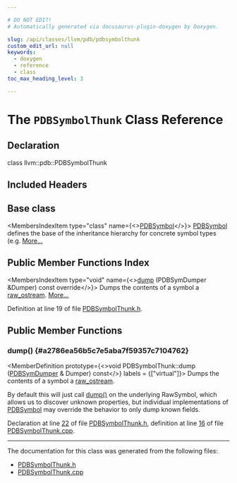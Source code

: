 ```yaml
---

# DO NOT EDIT!
# Automatically generated via docusaurus-plugin-doxygen by Doxygen.

slug: /api/classes/llvm/pdb/pdbsymbolthunk
custom_edit_url: null
keywords:
  - doxygen
  - reference
  - class
toc_max_heading_level: 3

---
```





# The `PDBSymbolThunk` Class Reference

<DoxygenPage pluginConfig={pluginConfig}>



## Declaration

<CodeBlock>class llvm::pdb::PDBSymbolThunk</CodeBlock>

## Included Headers

<IncludesList>
<IncludesListItem
  filePath="llvm/DebugInfo/PDB/PDBSymbolThunk.h"
  permalink="/docs/api/files/include/include/llvm/include/llvm/debuginfo/include/llvm/debuginfo/pdb/pdbsymbolthunk-h"
  isLocal="true" />
</IncludesList>

## Base class

<MembersIndex>

<MembersIndexItem
  type="class"
  name={<><a href="/docs/api/classes/llvm/pdb/pdbsymbol">PDBSymbol</a></>}>
<a href="/docs/api/classes/llvm/pdb/pdbsymbol">PDBSymbol</a> defines the base of the inheritance hierarchy for concrete symbol types (e.g. <a href="/docs/api/classes/llvm/pdb/pdbsymbol/#details">More...</a>
</MembersIndexItem>

</MembersIndex>

## Public Member Functions Index

<MembersIndex>

<MembersIndexItem
  type="void"
  name={<><a href="#a2786ea56b5c7e5aba7f59357c7104762">dump</a> (PDBSymDumper &amp;Dumper) const override</>}>
Dumps the contents of a symbol a <a href="/docs/api/classes/llvm/raw-ostream">raw&#95;ostream</a>. <a href="#a2786ea56b5c7e5aba7f59357c7104762">More...</a>
</MembersIndexItem>

</MembersIndex>


Definition at line 19 of file <a href="/docs/api/files/include/include/llvm/include/llvm/debuginfo/include/llvm/debuginfo/pdb/pdbsymbolthunk-h">PDBSymbolThunk.h</a>.

<SectionDefinition>

## Public Member Functions

### dump() {#a2786ea56b5c7e5aba7f59357c7104762}

<MemberDefinition
  prototype={<>void PDBSymbolThunk::dump (<a href="/docs/api/classes/llvm/pdb/pdbsymdumper">PDBSymDumper</a> &amp; Dumper) const</>}
  labels = {["virtual"]}>
Dumps the contents of a symbol a <a href="/docs/api/classes/llvm/raw-ostream">raw&#95;ostream</a>.

By default this will just call <a href="#a2786ea56b5c7e5aba7f59357c7104762">dump()</a> on the underlying RawSymbol, which allows us to discover unknown properties, but individual implementations of <a href="/docs/api/classes/llvm/pdb/pdbsymbol">PDBSymbol</a> may override the behavior to only dump known fields.

Declaration at line <a href="/docs/api/files/include/include/llvm/include/llvm/debuginfo/include/llvm/debuginfo/pdb/pdbsymbolthunk-h/#l00022">22</a> of file <a href="/docs/api/files/include/include/llvm/include/llvm/debuginfo/include/llvm/debuginfo/pdb/pdbsymbolthunk-h">PDBSymbolThunk.h</a>, definition at line <a href="/docs/api/files/lib/lib/debuginfo/lib/debuginfo/pdb/pdbsymbolthunk-cpp/#l00016">16</a> of file <a href="/docs/api/files/lib/lib/debuginfo/lib/debuginfo/pdb/pdbsymbolthunk-cpp">PDBSymbolThunk.cpp</a>.
</MemberDefinition>

</SectionDefinition>

<hr/>

The documentation for this class was generated from the following files:

<ul>
<li><a href="/docs/api/files/include/include/llvm/include/llvm/debuginfo/include/llvm/debuginfo/pdb/pdbsymbolthunk-h">PDBSymbolThunk.h</a></li>
<li><a href="/docs/api/files/lib/lib/debuginfo/lib/debuginfo/pdb/pdbsymbolthunk-cpp">PDBSymbolThunk.cpp</a></li>
</ul>

</DoxygenPage>
